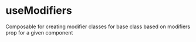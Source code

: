 # useModifiers

Composable for creating modifier classes for base class based on modifiers prop for a given component


```js
```